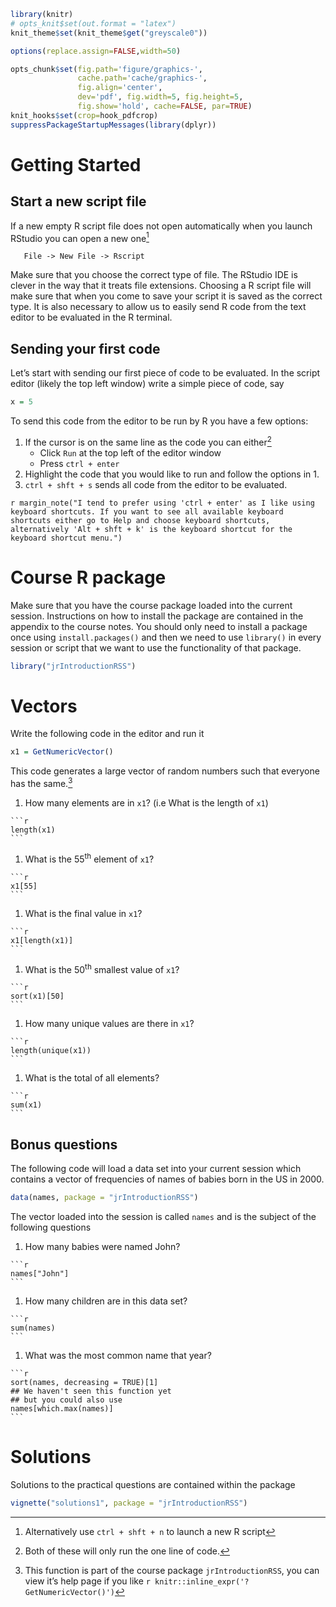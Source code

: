 ```r
library(knitr)
# opts_knit$set(out.format = "latex")
knit_theme$set(knit_theme$get("greyscale0"))

options(replace.assign=FALSE,width=50)

opts_chunk$set(fig.path='figure/graphics-', 
               cache.path='cache/graphics-', 
               fig.align='center', 
               dev='pdf', fig.width=5, fig.height=5, 
               fig.show='hold', cache=FALSE, par=TRUE)
knit_hooks$set(crop=hook_pdfcrop)
suppressPackageStartupMessages(library(dplyr))
```


# Getting Started

## Start a new script file

If a new empty R script file does not open automatically when you launch RStudio you can open a new one^[Alternatively use `ctrl + shft + n` to launch a new R script]

```
   File -> New File -> Rscript
```

Make sure that you choose the correct type of file. The RStudio IDE is clever in the way that it treats file extensions. Choosing a R script file will make sure that when you come to save your script it is saved as the correct type. It is also necessary to allow us to easily send R code from the text editor to be evaluated in the R terminal.

## Sending your first code

Let's start with sending our first piece of code to be evaluated. In the script editor (likely the top left window) write a simple piece of code, say

```r
x = 5
```

To send this code from the editor to be run by R you have a few options:

1. If the cursor is on the same line as the code you can either^[Both of these will only run the one line of code.]
    + Click `Run` at the top left of the editor window
    + Press `ctrl + enter`
2. Highlight the code that you would like to run and follow the options in 1.
3. `ctrl + shft + s` sends all code from the editor to be evaluated.

`r margin_note("I tend to prefer using 'ctrl + enter' as I like using keyboard shortcuts. If you want to see all available keyboard shortcuts either go to Help and choose keyboard shortcuts, alternatively 'Alt + shft + k' is the keyboard shortcut for the keyboard shortcut menu.")`

# Course R package

Make sure that you have the course package loaded into the current session. Instructions on how to install the package are contained in the appendix to the course notes. You should only need to install a package once using `install.packages()` and then we need to use `library()` in every session or script that we want to use the functionality of that package.

```r
library("jrIntroductionRSS")
```

# Vectors

Write the following code in the editor and run it

```r
x1 = GetNumericVector()
```

This code generates a large vector of random numbers such that everyone has the same.^[This function is part of the course package `jrIntroductionRSS`, you can view it's help page if you like `r knitr::inline_expr('?GetNumericVector()')`]

  (1) How many elements are in `x1`? (i.e What is the length of `x1`)
  
    ```r
    length(x1)
    ```

  (1) What is the 55^th^ element of `x1`?

    ```r
    x1[55]
    ```

  (1) What is the final value in `x1`?

    ```r
    x1[length(x1)]
    ```
  
  (1) What is the 50^th^ smallest value of `x1`?

    ```r
    sort(x1)[50]
    ```
    
  (1) How many unique values are there in `x1`?
  
    ```r
    length(unique(x1))
    ```
    
  (1) What is the total of all elements?
  
    ```r
    sum(x1)
    ```

## Bonus questions

  
The following code will load a data set into your current session which contains a vector of frequencies of names of babies born in the US in 2000.

```r
data(names, package = "jrIntroductionRSS")
```

The vector loaded into the session is called `names` and is the subject of the following questions

  (1)  How many babies were named John?
  
    ```r
    names["John"]
    ```
  
  (1) How many children are in this data set?
  
    ```r
    sum(names)
    ```
  
  (1) What was the most common name that year?
  
    ```r
    sort(names, decreasing = TRUE)[1]
    ## We haven't seen this function yet 
    ## but you could also use
    names[which.max(names)]
    ```

# Solutions

Solutions to the practical questions are contained within the package

```r
vignette("solutions1", package = "jrIntroductionRSS")
```
